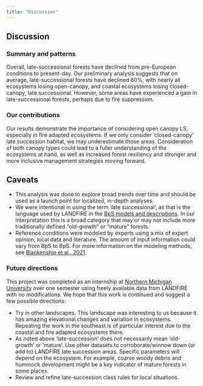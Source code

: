 ```yaml
---
title: "Discussion"
---
```


## Discussion

### Summary and patterns

Overall, late-successional forests have declined from pre-European conditions to present-day. Our preliminary analysis suggests that on average, late-successional forests have declined 60%, with nearly all ecosystems losing open-canopy, and coastal ecosystems losing closed-canopy, late successional. However, some areas have experienced a gain in late-successional forests, perhaps due to fire suppression.

### Our contributions

Our results demonstrate the importance of considering open canopy LS, especially in fire adapted ecosystems. If we only consider ‘closed-canopy’ late succession habitat, we may underestimate those areas. Consideration of both canopy types could lead to a fuller understanding of the ecosystems at hand, as well as increased forest resiliency and stronger and more inclusive management strategies moving forward.



## Caveats

* This analysis was done to explore broad trends over time and should be used as a launch point for localized, in-depth analyses.
* We were intentional in using the term 'late successional', as that is the language used by LANDFIRE in the [BpS models and descriptions](https://landfire.gov/bps-models.php){target='blank'}.  In our interpretation this is a broad category that may or may not include more traditionally defined "old-growth" or "mature" forests.
* Reference conditions were modeled by experts using a mix of expert opinion, local data and literature.  The amount of input information could vary from BpS to BpS.  For more information on the modeling methods, see [Blankenship et al., 2021](https://esajournals.onlinelibrary.wiley.com/doi/full/10.1002/ecs2.3484){target='blank'}.



### Future directions

This project was completed as an internship at [Northern Michigan University](https://nmu.edu/){target='blank'} over one semester using freely available data from LANDFIRE with no modifications.  We hope that this work is continued and suggest a few possible directions:

* Try in other landscapes.  This landscape was interesting to us because it has amazing elevational changes and variation in ecosystems.  Repeating the work in the southeast is of particular interest due to the coastal and fire adapted ecosystems there.
* As noted above 'late-succession' does not necessarily mean 'old-growth' or 'mature'.  Use other datasets to corroborate/winnow down (or add to) LANDFIRE late succession areas.  Specific parameters will depend on the ecosystem.  For example, coarse woody debris and hummock development might be a key indicator of mature forests in some places.
* Review and refine late-succession class rules for local situations.  






